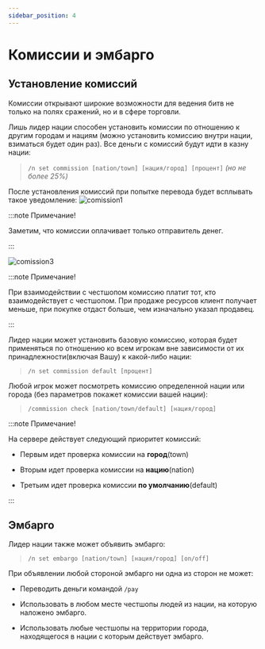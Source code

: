 ```yaml
---
sidebar_position: 4
---
```


# Комиссии и эмбарго

## **Установление комиссий**
 
 Комиссии открывают широкие возможности для ведения битв не только на полях сражений, но и в сфере торговли.
 
 Лишь лидер нации способен установить комиссии по отношению к другим городам и нациям (можно установить комиссию внутри нации, взиматься будет один раз). Все деньги с комиссий будут идти в казну нации:
 >`/n set commission [nation/town] [нация/город] [процент]` *(но не более 25%)*
 
После установления комиссий при попытке перевода будет всплывать такое уведомление:
![comission1](/economy/comission1.png)

:::note Примечание!

Заметим, что комиссии оплачивает только отправитель денег.

:::


![comission3](/economy/comission3.png)

:::note Примечание!

При взаимодействии с честшопом комиссию платит тот, кто взаимодействует с честшопом. При продаже ресурсов клиент получает меньше, при покупке отдаст больше, чем изначально указал продавец. 

:::

Лидер нации может установить базовую комиссию, которая будет применяться по отношению ко всем игрокам вне зависимости от их принадлежности(включая Вашу) к какой-либо нации:
 
 >`/n set commission default [процент]`
 
Любой игрок может посмотреть комиссию определенной нации или города (без параметров покажет комиссии вашей нации):

>`/commission check [nation/town/default] [нация/город]`

:::note Примечание!

На сервере действует следующий приоритет комиссий:

- Первым идет проверка комиссии на **город**(town)

- Вторым идет проверка комиссии на **нацию**(nation)

- Третьим идет проверка комиссии **по умолчанию**(default)

:::

## **Эмбарго**

Лидер нации также может объявить эмбарго:

>`/n set embargo [nation/town] [нация/город] [on/off]`
 
При объявлении любой стороной эмбарго ни одна из сторон не может:

-   Переводить деньги командой `/pay`
    
-   Использовать в любом месте честшопы людей из нации, на которую наложено эмбарго.
    
-   Использовать любые честшопы на территории города, находящегося в нации с которым действует эмбарго.